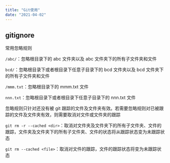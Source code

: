 ```yaml
---
title: "Git使用"
date: "2021-04-02"
---
```


## gitignore

常用忽略规则

`/abc/`：忽略根目录下的 abc 文件夹以及 abc 文件夹下的所有子文件夹和文件

`bcd/`：忽略根目录下或者根目录下任意子目录下的 bcd 文件夹以及 bcd 文件夹下的所有子文件夹和文件

`/mmm.txt`：忽略根目录下的 mmm.txt 文件

`nnn.txt`：忽略根目录下或者根目录下任意子目录下的 nnn.txt 文件

忽略规则只针对还没有被 git 跟踪的文件及文件夹有效。若需要忽略规则对已被跟踪的文件及文件夹有效，则需要取消对文件或文件夹的跟踪

`git rm -r --cached <dir>`：取消对文件夹及文件夹下的所有子文件夹、文件的跟踪，文件夹及文件夹下的所有子文件夹、文件的状态将从跟踪状态变为未跟踪状态

`git rm --cached <file>`：取消对文件的跟踪，文件的跟踪状态将变为未跟踪状态
